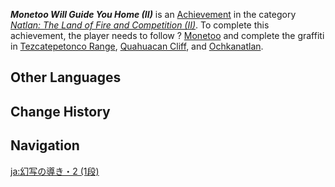 {{Achievement Infobox
|title        = Monetoo Will Guide You Home (II)
|id           = 80353
|order id     = 327
|category     = Natlan: The Land of Fire and Competition (II)
|description  = Follow 3 Monetoo and complete the graffiti in [[Tezcatepetonco Range]], [[Quahuacan Cliff]], and [[Ochkanatlan]].
|requirements = 
|primogems    = 5
|tracking     = Tracks the amount of Monetoo found.
|topic        = Monetoo
|hidden       = 
|set          = Monetoo Will Guide You Home (II)
|tier         = 1
|tiers_total  = 3
}}
'''''Monetoo Will Guide You Home (II)''''' is an [[Achievement]] in the category ''[[Natlan: The Land of Fire and Competition (II)]]''. To complete this achievement, the player needs to follow ? [[Monetoo]] and complete the graffiti in [[Tezcatepetonco Range]], [[Quahuacan Cliff]], and [[Ochkanatlan]]. 

==Other Languages==
{{Other Languages|Transclude=Monetoo Will Guide You Home (II)}}

==Change History==
{{Change History|5.2}}

==Navigation==
{{Achievement Navbox}}

[[ja:幻写の導き・2 (1段)]]